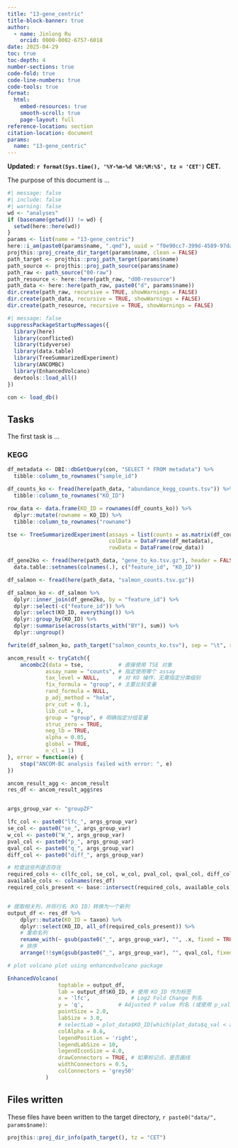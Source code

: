 ```yaml
---
title: "13-gene_centric"
title-block-banner: true
author:
  - name: Jinlong Ru
    orcid: 0000-0002-6757-6018
date: 2025-04-29
toc: true
toc-depth: 4
number-sections: true
code-fold: true
code-line-numbers: true
code-tools: true
format: 
  html:
    embed-resources: true
    smooth-scroll: true
    page-layout: full
reference-location: section
citation-location: document
params:
  name: "13-gene_centric"
---
```


**Updated: `r format(Sys.time(), '%Y-%m-%d %H:%M:%S', tz = 'CET')` CET.**

The purpose of this document is ...

```r
#| message: false
#| include: false
#| warning: false
wd <- "analyses"
if (basename(getwd()) != wd) {
  setwd(here::here(wd))
}
params <- list(name = "13-gene_centric")
here::i_am(paste0(params$name, ".qmd"), uuid = "f0e90cc7-399d-4589-97da-a058a694c18f")
projthis::proj_create_dir_target(params$name, clean = FALSE)
path_target <- projthis::proj_path_target(params$name)
path_source <- projthis::proj_path_source(params$name)
path_raw <- path_source("00-raw")
path_resource <- here::here(path_raw, "d00-resource")
path_data <- here::here(path_raw, paste0("d", params$name))
dir.create(path_raw, recursive = TRUE, showWarnings = FALSE)
dir.create(path_data, recursive = TRUE, showWarnings = FALSE)
dir.create(path_resource, recursive = TRUE, showWarnings = FALSE)
```

```r
#| message: false
suppressPackageStartupMessages({
  library(here)
  library(conflicted)
  library(tidyverse)
  library(data.table)
  library(TreeSummarizedExperiment)
  library(ANCOMBC)
  library(EnhancedVolcano)
  devtools::load_all()
})

con <- load_db()
```

## Tasks

The first task is ...

### KEGG

```r
df_metadata <- DBI::dbGetQuery(con, "SELECT * FROM metadata") %>% 
  tibble::column_to_rownames("sample_id")

df_counts_ko <- fread(here(path_data, "abundance_kegg_counts.tsv")) %>% 
  tibble::column_to_rownames("KO_ID")

row_data <- data.frame(KO_ID = rownames(df_counts_ko)) %>% 
  dplyr::mutate(rowname = KO_ID) %>%
  tibble::column_to_rownames("rowname")

tse <- TreeSummarizedExperiment(assays = list(counts = as.matrix(df_counts_ko[, rownames(df_metadata)])),
                                colData = DataFrame(df_metadata),
                                rowData = DataFrame(row_data))
```

```r
df_gene2ko <- fread(here(path_data, "gene_to_ko.tsv.gz"), header = FALSE) %>% 
  data.table::setnames(colnames(.), c("feature_id", "KO_ID"))

df_salmon <- fread(here(path_data, "salmon_counts.tsv.gz"))

df_salmon_ko <- df_salmon %>% 
  dplyr::inner_join(df_gene2ko, by = "feature_id") %>% 
  dplyr::select(-c("feature_id")) %>% 
  dplyr::select(KO_ID, everything()) %>% 
  dplyr::group_by(KO_ID) %>% 
  dplyr::summarise(across(starts_with("BY"), sum)) %>% 
  dplyr::ungroup()

fwrite(df_salmon_ko, path_target("salmon_counts_ko.tsv"), sep = "\t", row.names = FALSE)
```


```r
ancom_result <- tryCatch({
    ancombc2(data = tse,           # 直接使用 TSE 对象
            assay_name = "counts", # 指定使用哪个 assay
            tax_level = NULL,      # 对 KO 操作，无需指定分类级别
            fix_formula = "group", # 主要比较变量
            rand_formula = NULL,
            p_adj_method = "holm",
            prv_cut = 0.1,
            lib_cut = 0,
            group = "group", # 明确指定分组变量
            struc_zero = TRUE,
            neg_lb = TRUE,
            alpha = 0.05,
            global = TRUE,
            n_cl = 1)
}, error = function(e) {
    stop("ANCOM-BC analysis failed with error: ", e)
})
```

```r
ancom_result_agg <- ancom_result
res_df <- ancom_result_agg$res


args_group_var <- "groupZF"

lfc_col <- paste0("lfc_", args_group_var)
se_col <- paste0("se_", args_group_var)
w_col <- paste0("W_", args_group_var)
pval_col <- paste0("p_", args_group_var)
qval_col <- paste0("q_", args_group_var)
diff_col <- paste0("diff_", args_group_var)

# 检查这些列是否存在
required_cols <- c(lfc_col, se_col, w_col, pval_col, qval_col, diff_col)
available_cols <- colnames(res_df)
required_cols_present <- base::intersect(required_cols, available_cols)


# 提取相关列，并将行名（KO ID）转换为一个新列
output_df <- res_df %>%
    dplyr::mutate(KO_ID = taxon) %>% 
    dplyr::select(KO_ID, all_of(required_cols_present)) %>% 
    # 重命名列
    rename_with(~ gsub(paste0("_", args_group_var), "", .x, fixed = TRUE), .cols = all_of(required_cols_present)) %>%
    # 排序
    arrange(!!sym(gsub(paste0("_", args_group_var), "", qval_col, fixed = TRUE))) # 使用符号进行排序

# plot volcano plot using enhancedvolcano package

EnhancedVolcano(
                toptable = output_df,
                lab = output_df$KO_ID, # 使用 KO_ID 作为标签
                x = 'lfc',             # Log2 Fold Change 列名
                y = 'q',           # Adjusted P value 列名 (或使用 p_val)
                pointSize = 2.0,
                labSize = 3.0,
                # selectLab = plot_data$KO_ID[which(plot_data$q_val < args$plot_pcutoff & abs(plot_data$lfc) > args$plot_fccutoff)], # 可选：只标记显著点
                colAlpha = 0.6,
                legendPosition = 'right',
                legendLabSize = 10,
                legendIconSize = 4.0,
                drawConnectors = TRUE, # 如果标记点，是否画线
                widthConnectors = 0.5,
                colConnectors = 'grey50'
            )
```



## Files written

These files have been written to the target directory, `r paste0("data/", params$name)`:

```r
projthis::proj_dir_info(path_target(), tz = "CET")
```
